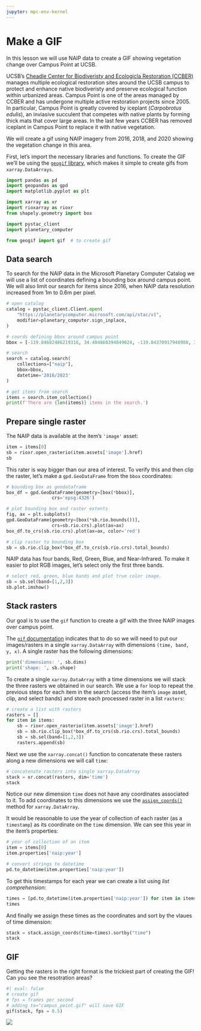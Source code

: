 ```yaml
---
jupyter: mpc-env-kernel
---
```


# Make a GIF 

In this lesson we will use NAIP data to create a GIF showing vegetation change over Campus Point at UCSB. 


UCSB's [Cheadle Center for Biodiveristy and Ecologicla Restoration (CCBER)](https://www.ccber.ucsb.edu) manages multiple ecological restoration sites around the UCSB campus to protect and enhance native biodiveristy and preserve ecological function within urbanized areas. 
Campus Point is one of the areas managed by CCBER and has undergone multiple active restoration projects since 2005. 
In particular, Campus Point is greatly covered by iceplant (*Carpobrotus edulis*), an inviasive succulent that competes with native plants by forming thick mats that cover large areas. 
In the last few years CCBER has removed iceplant in Campus Point to replace it with native vegetation. 



We will create a gif using NAIP imagery from 2016, 2018, and 2020 showing the vegetation change in this area. 

First, let's import the necessary libraries and functions. 
To create the GIF we'll be using the [`geogif` library](https://geogif.readthedocs.io/en/latest/), which makes it simple to create gifs from `xarray.DataArrays`.


```python
import pandas as pd
import geopandas as gpd
import matplotlib.pyplot as plt

import xarray as xr
import rioxarray as rioxr
from shapely.geometry import box

import pystac_client
import planetary_computer

from geogif import gif  # to create gif
```

## Data search

To search for the NAIP data in the Microsoft Planetary Computer Catalog we will use a list of coordinates defining a bounding box around campus point. 
We will also limit our search for items since 2016, when NAIP data resolution increased from 1m to 0.6m per pixel.

```python
# open catalog
catalog = pystac_client.Client.open(
    "https://planetarycomputer.microsoft.com/api/stac/v1",
    modifier=planetary_computer.sign_inplace,
)

# coords defining bbox around campus point
bbox = [-119.84682486219316, 34.404860394049024, -119.84370917948988, 34.40632764289684]

# search 
search = catalog.search(
    collections=["naip"], 
    bbox=bbox, 
    datetime='2016/2023'
)

# get items from search
items = search.item_collection()
print(f'There are {len(items)} items in the search.')
```

## Prepare single raster

The NAIP data is available at the item's `'image'` asset:

```python
item = items[0]
sb = rioxr.open_rasterio(item.assets['image'].href)
sb
```

This rater is way bigger than our area of interest. 
To verify this and then clip the raster, let's make a `gpd.GeoDataFrame` from the `bbox` coordinates:

```python
# bounding box as geodataframe
box_df = gpd.GeoDataFrame(geometry=[box(*bbox)],
                 crs='epsg:4326') 
```

```python
# plot bounding box and raster extents
fig, ax = plt.subplots()
gpd.GeoDataFrame(geometry=[box(*sb.rio.bounds())],
                 crs=sb.rio.crs).plot(ax=ax)
box_df.to_crs(sb.rio.crs).plot(ax=ax, color='red')
```

```python
# clip raster to bounding box
sb = sb.rio.clip_box(*box_df.to_crs(sb.rio.crs).total_bounds)
```

NAIP data has four bands, Red, Green, Blue, and Near-Infrared. 
To make it easier to plot RGB images, let's select only the first three bands.

```python
# select red, green, blue bands and plot true color image.
sb = sb.sel(band=[1,2,3])
sb.plot.imshow()
```

## Stack rasters

Our goal is to use the `gif` function to create a gif with the three NAIP images over campus point. 

The [`gif` documentation](https://geogif.readthedocs.io/en/latest/api.html) indicates that to do so we will need to put our images/rasters in a single `xarray.DataArray` with dimensions `(time, band, y, x)`. 
A single raster has the following dimensions:

```python
print('dimensions: ', sb.dims)
print('shape: ', sb.shape)
```

To create a single `xarray.DataArray` with a time dimensions we will stack the three rasters we obtained in our search. 
We use a `for` loop to repeat the previous steps for each item in the search (access the item's `image` asset, clip, and select bands) and store each processed raster in a list `rasters`:

```python
# create a list with rasters
rasters = []
for item in items:
    sb = rioxr.open_rasterio(item.assets['image'].href)
    sb = sb.rio.clip_box(*box_df.to_crs(sb.rio.crs).total_bounds)
    sb = sb.sel(band=[1,2,3])
    rasters.append(sb)
```

Next we use the `xarray.concat()` function to concatenate these rasters along a new dimensions we will call `time`:

```python
# concatenate rasters into single xarray.DataArray
stack = xr.concat(rasters, dim='time')
stack
```

Notice our new dimension `time` does not have any coordinates associated to it. 
To add coordinates to this dimensions we use the [`assign_coords()`](https://docs.xarray.dev/en/stable/generated/xarray.DataArray.assign_coords.html)  method for `xarray.DataArray`. 

It would be reasonable to use the year of collection of each raster (as a `timestamp`) as its coordinate on the `time` dimension. 
We can see this year in the item's properties:

```python
# year of collection of an item 
item = items[0]
item.properties['naip:year']
```

```python
# convert strings to datetime
pd.to_datetime(item.properties['naip:year'])
```

To get this timestamps for each year we can create a list using *list comprehension*:

```python
times = [pd.to_datetime(item.properties['naip:year']) for item in items]
times
```

And finally we assign these times as the coordinates and sort by the vlaues of time dimension:

```python
stack = stack.assign_coords(time=times).sortby("time")
stack
```

## GIF

Getting the rasters in the right format is the trickiest part of creating the GIF! Can you see the resotration areas?

```python
#| eval: false
# create gif
# fps = frames per second
# adding to="campus_point.gif" will save GIF
gif(stack, fps = 0.5)
```

![](/images/campus_point.gif)